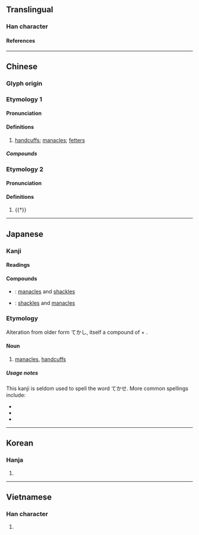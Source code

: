 {{character info/new}}
==Translingual==

===Han character===
{{Han char|rn=75|rad=木|as=07|sn=11|four=44961|canj=DHGR|ids=⿰木告}}

====References====
{{Han ref|kx=0528.210|dkj=14841|dj=0917.090|hdz=21215.080|uh=688F}}

----

==Chinese==
{{zh-forms}}

===Glyph origin===
{{Han etym}}

===Etymology 1===

====Pronunciation====
{{zh-pron
|m=gù
|c=guk1
|mc=2
|oc=1
|ma=
|cat=n
}}

====Definitions====
{{zh-hanzi}}

# [[handcuffs]]; [[manacle]]s; [[fetter]]s

=====Compounds=====
{{zh-der|梏亡|梏慘|梏十指|桎梏}}

===Etymology 2===

====Pronunciation====
{{zh-pron
|m=jué
|mc=1
|oc=2
|ma=
|cat=a
}}

====Definitions====
{{zh-hanzi}}

# {{†}} {{zh-alt-form|覺|[[tall]] and [[big]]; [[upright]]; [[honest]]}}

----

==Japanese==

===Kanji===
{{ja-kanji|grade=uc|rs=木07}}

====Readings====
{{ja-readings
|on=こく, かく
|kun=てかせ
}}

====Compounds====
* {{ja-r|梏桎|こくしつ}}: [[manacles]] and [[shackles]]
* {{ja-r|桎梏|しっこく}}: [[shackles]] and [[manacles]]

===Etymology===
Alteration from older form てかし, itself a compound of {{m|ja|手||hand|tr=te}} + {{m|ja|架す||to bridge, to join two sides|tr=kasu}}.

====Noun====

# [[manacles]], [[handcuffs]]

=====Usage notes=====
This kanji is seldom used to spell the word てかせ. More common spellings include:
* {{l|ja|手枷}}
* {{l|ja|手械}}
* {{l|ja|手桎}}

----

==Korean==

===Hanja===
{{ko-hanja|곡}}

# {{rfdef|ko|sort=木07}}

----

==Vietnamese==

===Han character===
{{vi-readings|rs=木07|reading=gáo}}

# {{rfdef|vi|sort=木07}}